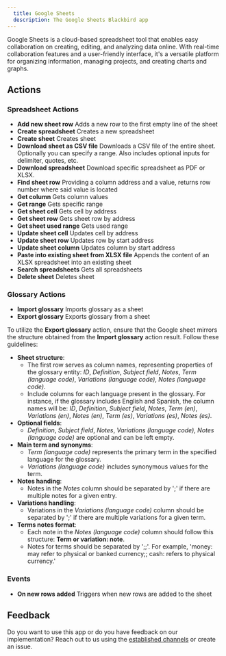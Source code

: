 ```yaml
---
  title: Google Sheets
  description: The Google Sheets Blackbird app
---
```


<LinkCard title="View on Github" target="_blank" href="https://github.com/bb-io/GoogleSheets" icon="github" />

Google Sheets is a cloud-based spreadsheet tool that enables easy collaboration on creating, editing, and analyzing data online. With real-time collaboration features and a user-friendly interface, it's a versatile platform for organizing information, managing projects, and creating charts and graphs.

## Actions

### Spreadsheet Actions

- **Add new sheet row** Adds a new row to the first empty line of the sheet
- **Create spreadsheet** Creates a new spreadsheet
- **Create sheet** Creates sheet
- **Download sheet as CSV file** Downloads a CSV file of the entire sheet. Optionally you can specify a range. Also includes optional inputs for delimiter, quotes, etc.
- **Download spreadsheet** Download specific spreadsheet as PDF or XLSX.
- **Find sheet row** Providing a column address and a value, returns row number where said value is located
- **Get column** Gets column values
- **Get range** Gets specific range
- **Get sheet cell** Gets cell by address
- **Get sheet row** Gets sheet row by address
- **Get sheet used range** Gets used range
- **Update sheet cell** Updates cell by address
- **Update sheet row** Updates row by start address
- **Update sheet column** Updates column by start address
- **Paste into existing sheet from XLSX file** Appends the content of an XLSX spreadsheet into an existing sheet
- **Search spreadsheets** Gets all spreadsheets
- **Delete sheet** Deletes sheet

### Glossary Actions

- **Import glossary** Imports glossary as a sheet
- **Export glossary** Exports glossary from a sheet

To utilize the **Export glossary** action, ensure that the Google sheet mirrors the structure obtained from the **Import glossary** action result. Follow these guidelines:

- **Sheet structure**:
    - The first row serves as column names, representing properties of the glossary entity: _ID_, _Definition_, _Subject field_, _Notes_, _Term (language code)_, _Variations (language code)_, _Notes (language code)_.
    - Include columns for each language present in the glossary. For instance, if the glossary includes English and Spanish, the column names will be: _ID_, _Definition_, _Subject field_, _Notes_, _Term (en)_, _Variations (en)_, _Notes (en)_, _Term (es)_, _Variations (es)_, _Notes (es)_.
- **Optional fields**:
    - _Definition_, _Subject field_, _Notes_, _Variations (language code)_, _Notes (language code)_ are optional and can be left empty.
- **Main term and synonyms**:
    - _Term (language code)_ represents the primary term in the specified language for the glossary.
    - _Variations (language code)_ includes synonymous values for the term.
- **Notes handing**:
    - Notes in the _Notes_ column should be separated by ';' if there are multiple notes for a given entry.
- **Variations handling**:
    - Variations in the _Variations (language code)_ column should be separated by ';' if there are multiple variations for a given term.
- **Terms notes format**:
    - Each note in the _Notes (language code)_ column should follow this structure: **Term or variation: note**.
    - Notes for terms should be separated by ';;'. For example, 'money: may refer to physical or banked currency;; cash: refers to physical currency.'

### Events

- **On new rows added** Triggers when new rows are added to the sheet

## Feedback

Do you want to use this app or do you have feedback on our implementation? Reach out to us using the [established channels](https://www.blackbird.io/) or create an issue.

